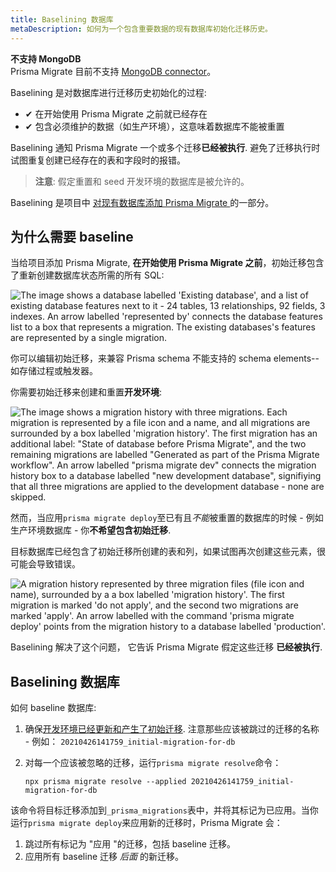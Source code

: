 ```yaml
---
title: Baselining 数据库
metaDescription: 如何为一个包含重要数据的现有数据库初始化迁移历史。
---
```


<TopBlock>

<Admonition type="warning">

**不支持 MongoDB** <br />
Prisma Migrate 目前不支持 [MongoDB connector](../../../concepts/database-connectors/mongodb)。

</Admonition>

Baselining 是对数据库进行迁移历史初始化的过程:

- ✔ 在开始使用 Prisma Migrate 之前就已经存在
- ✔ 包含必须维护的数据（如生产环境），这意味着数据库不能被重置

Baselining 通知 Prisma Migrate 一个或多个迁移**已经被执行**. 避免了迁移执行时试图重复创建已经存在的表和字段时的报错。

> **注意**: 假定重置和 seed 开发环境的数据库是被允许的。

Baselining 是项目中 [对现有数据库添加 Prisma Migrate ](add-prisma-migrate-to-a-project) 的一部分。

</TopBlock>

## 为什么需要 baseline

当给项目添加 Prisma Migrate, **在开始使用 Prisma Migrate 之前**，初始迁移包含了重新创建数据库状态所需的所有 SQL:

![The image shows a database labelled 'Existing database', and a list of existing database features next to it - 24 tables, 13 relationships, 92 fields, 3 indexes. An arrow labelled 'represented by' connects the database features list to a box that represents a migration. The existing databases's features are represented by a single migration.](existing-database.png)

<Admonition type="info">

<Tip>

你可以编辑初始迁移，来兼容 Prisma schema 不能支持的 schema elements--如存储过程或触发器。

</Tip>

</Admonition>

你需要初始迁移来创建和重置**开发环境**:

![The image shows a migration history with three migrations. Each migration is represented by a file icon and a name, and all migrations are surrounded by a box labelled 'migration history'. The first migration has an additional label: "State of database before Prisma Migrate", and the two remaining migrations are labelled "Generated as part of the Prisma Migrate workflow". An arrow labelled "prisma migrate dev" connects the migration history box to a database labelled "new development database", signifiying that all three migrations are applied to the development database - none are skipped.](new-dev-db.png)

然而，当应用`prisma migrate deploy`至已有且*不能*被重置的数据库的时候 - 例如生产环境数据库 - 你**不希望包含初始迁移**.

目标数据库已经包含了初始迁移所创建的表和列，如果试图再次创建这些元素，很可能会导致错误。

![A migration history represented by three migration files (file icon and name), surrounded by a a box labelled 'migration history'. The first migration is marked 'do not apply', and the second two migrations are marked 'apply'. An arrow labelled with the command 'prisma migrate deploy' points from the migration history to a database labelled 'production'.](deploy-db.png)

Baselining 解决了这个问题， 它告诉 Prisma Migrate 假定这些迁移 **已经被执行**.

## Baselining 数据库

如何 baseline 数据库:

1. 确保[开发环境已经更新和产生了初始迁移](add-prisma-migrate-to-a-project#update-the-development-environment). 注意那些应该被跳过的迁移的名称 - 例如： `20210426141759_initial-migration-for-db`

1. 对每一个应该被忽略的迁移，运行`prisma migrate resolve`命令：

   ```terminal
   npx prisma migrate resolve --applied 20210426141759_initial-migration-for-db
   ```

该命令将目标迁移添加到`_prisma_migrations`表中，并将其标记为已应用。当你运行`prisma migrate deploy`来应用新的迁移时，Prisma Migrate 会：

1. 跳过所有标记为 "应用 "的迁移，包括 baseline 迁移。
1. 应用所有 baseline 迁移 _后面_ 的新迁移。
